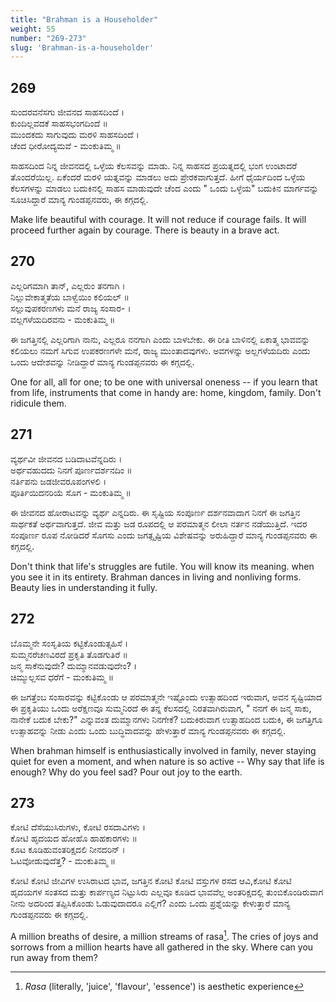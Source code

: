 ```yaml
---
title: "Brahman is a Householder"
weight: 55
number: "269-273"
slug: 'Brahman-is-a-householder'
---
```


## 269
ಸುಂದರವನೆಸಗು ಜೀವನದ ಸಾಹಸದಿಂದೆ ।  
ಕುಂದಿಲ್ಲವದಕೆ ಸಾಹಸಭಂಗದಿಂದೆ ॥  
ಮುಂದಕದು ಸಾಗುವುದು ಮರಳಿ ಸಾಹಸದಿಂದೆ ।  
ಚೆಂದ ಧೀರೋದ್ಯಮವೆ -  ಮಂಕುತಿಮ್ಮ  ॥

ಸಾಹಸದಿಂದ ನಿನ್ನ ಜೀವನದಲ್ಲಿ ಒಳ್ಳೆಯ ಕೆಲಸವನ್ನು ಮಾಡು. ನಿನ್ನ ಸಾಹಸದ ಪ್ರಯತ್ನದಲ್ಲಿ ಭಂಗ ಉಂಟಾದರೆ ತೊಂದರೆಯಿಲ್ಲ. ಏಕೆಂದರೆ ಮರಳಿ ಯತ್ನವನ್ನು ಮಾಡಲು ಅದು ಪ್ರೇರಕವಾಗುತ್ತದೆ. ಹೀಗೆ ಧೈರ್ಯದಿಂದ ಒಳ್ಳೆಯ ಕೆಲಸಗಳನ್ನು ಮಾಡಲು ಬದುಕಿನಲ್ಲಿ ಸಾಹಸ ಮಾಡುವುದೇ ಚೆಂದ ಎಂದು " ಒಂದು ಒಳ್ಳೆಯ" ಬದುಕಿನ ಮಾರ್ಗವನ್ನು ಸೂಚಿಸಿದ್ದಾರೆ ಮಾನ್ಯ ಗುಂಡಪ್ಪನವರು, ಈ ಕಗ್ಗದಲ್ಲಿ.

Make life beautiful with courage. It will not reduce if courage fails. It will proceed further again by courage. There is beauty in a brave act.

## 270
ಎಲ್ಲರಿಗಮಾಗಿ ತಾನ್, ಎಲ್ಲರುಂ ತನಗಾಗಿ ।  
ನಿಲ್ಲುವೇಕಾತ್ಮತೆಯ ಬಾಳ್ವೆಯಿಂ ಕಲಿಯಲ್ ॥  
ಸಲ್ಲುವುಪಕರಣಗಳು ಮನೆ ರಾಜ್ಯ ಸಂಸಾರ- ।  
ವಲ್ಲಗಳೆಯದಿರವನು -  ಮಂಕುತಿಮ್ಮ  ॥

ಈ ಜಗತ್ತಿನಲ್ಲಿ ಎಲ್ಲರಿಗಾಗಿ ನಾನು, ಎಲ್ಲರೂ ನನಗಾಗಿ ಎಂದು ಬಾಳಬೇಕು. ಈ ರೀತಿ ಬಾಳಿನಲ್ಲಿ ಏಕಾತ್ಮ ಭಾವವನ್ನು ಕಲಿಯಲು ನಮಗೆ ಸಿಗುವ ಉಪಕರಣಗಳೇ ಮನೆ, ರಾಜ್ಯ ಮುಂತಾದವುಗಳು. ಅವಗಳನ್ನು ಅಲ್ಲಗಳೆಯದಿರು ಎಂದು ಒಂದು ಆದೇಶವನ್ನು ನೀಡಿದ್ದಾರೆ ಮಾನ್ಯ ಗುಂಡಪ್ಪನವರು ಈ ಕಗ್ಗದಲ್ಲಿ.

One for all, all for one; to be one with universal oneness -- if you learn that from life, instruments that come in handy are: home, kingdom, family. Don't ridicule them.

## 271
ವ್ಯರ್ಥವೀ ಜೀವನದ ಬಡಿದಾಟವೆನ್ನದಿರು ।  
ಅರ್ಥವಹುದದು ನಿನಗೆ ಪೂರ್ಣದರ್ಶನದಿಂ ॥  
ನರ್ತಿಪನು ಜಡಜೀವರೂಪಂಗಳಲಿ ।  
ಪೂರ್ತಿಯಿದನರಿಯೆ ಸೊಗ -  ಮಂಕುತಿಮ್ಮ  ॥

ಈ ಜೀವನದ ಹೋರಾಟವನ್ನು ವ್ಯರ್ಥ ಎನ್ನದಿರು. ಈ ಸೃಷ್ಟಿಯ ಸಂಪೂರ್ಣ ದರ್ಶನವಾದಾಗ ನಿನಗೆ ಈ ಜಗತ್ತಿನ ಸಾರ್ಥಕತೆ ಅರ್ಥವಾಗುತ್ತದೆ. ಜೀವ ಮತ್ತು ಜಡ ರೂಪದಲ್ಲಿ ಆ ಪರಮಾತ್ಮನ ಲೀಲಾ ನರ್ತನ ನಡೆಯುತ್ತಿದೆ. ಇದರ ಸಂಪೂರ್ಣ ರೂಪ ನೋಡಿದರೆ ಸೊಗಸು ಎಂದು ಜಗತ್ಸೃಷ್ಟಿಯ ವಿಶೇಷವನ್ನು ಅರುಹಿದ್ದಾರೆ ಮಾನ್ಯ ಗುಂಡಪ್ಪನವರು ಈ ಕಗ್ಗದಲ್ಲಿ.

Don't think that life's struggles are futile. You will know its meaning. when you see it in its entirety. Brahman dances in living and nonliving forms. Beauty lies in understanding it fully.

## 272
ಬೊಮ್ಮನೇ ಸಂಸೃತಿಯ ಕಟ್ಟಿಕೊಂಡುತ್ಸಹಿಸೆ ।  
ಸುಮ್ಮನರೆಚಣವಿರದೆ  ಪ್ರಕೃತಿ  ತೊಡಗುತಿರೆ ॥  
ಜನ್ಮ ಸಾಕೆನುವುದೇ? ದುಮ್ಮಾನವಡುವುದೇಂ? ।  
ಚಿಮ್ಮುಲ್ಲಸವ ಧರೆಗೆ -  ಮಂಕುತಿಮ್ಮ  ॥

ಈ ಜಗತ್ತೆಂಬ ಸಂಸಾರವನ್ನು ಕಟ್ಟಿಕೊಂಡು ಆ ಪರಮಾತ್ಮನೇ ಇಷ್ಟೊಂದು ಉತ್ಸಾಹದಿಂದ ಇರುವಾಗ, ಅವನ ಸೃಷ್ಟಿಯಾದ ಈ ಪ್ರಕೃತಿಯು ಒಂದು ಅರೆಕ್ಷಣವೂ ಸುಮ್ಮನಿರದೆ ಈ ತನ್ನ ಕೆಲಸದಲ್ಲಿ ನಿರತವಾಗಿರುವಾಗ, " ನನಗೆ ಈ ಜನ್ಮ ಸಾಕು, ನಾನೇಕೆ ಬದುಕ ಬೇಕು?" ಎನ್ನುವಂತ ದುಮ್ಮಾನಗಳು ನಿನಗೇಕೆ? ಬದುಕಿರುವಾಗ ಉತ್ಸಾಹದಿಂದ ಬದುಕಿ, ಈ ಜಗತ್ತಿಗೂ ಉತ್ಸಾಹವನ್ನು ನೀಡು ಎಂದು ಒಂದು ಬುದ್ಧಿವಾದವನ್ನು ಹೇಳುತ್ತಾರೆ ಮಾನ್ಯ ಗುಂಡಪ್ಪನವರು ಈ ಕಗ್ಗದಲ್ಲಿ.

When brahman himself is enthusiastically involved in family, never staying quiet for even a moment, and when nature is so active -- Why say that life is enough? Why do you feel sad? Pour out joy to the earth.

## 273
ಕೋಟಿ ದೆಸೆಯುಸಿರುಗಳು, ಕೋಟಿ ರಸದಾವಿಗಳು ।  
ಕೋಟಿ ಹೃದಯದ ಹೋಹೊ ಹಾಹಕಾರಗಳು ॥  
ಕೂಟ ಕೂಡಿಹುವಂತರಿಕ್ಷದಲಿ  ನೀನದರಿನ್ ।  
ಓಟವೋಡುವುದೆತ್ತ? -  ಮಂಕುತಿಮ್ಮ  ॥

ಕೋಟಿ ಕೋಟಿ ಜೀವಿಗಳ ಉಸಿರಾಟದ ಭಾವ, ಜಗತ್ತಿನ ಕೋಟಿ ಕೋಟಿ ವಸ್ತುಗಳ ರಸದ ಆವಿ,ಕೋಟಿ ಕೋಟಿ ಹೃದಯಗಳ ಸಂತಸದ ಮತ್ತು ಕಾರ್ಪಣ್ಯದ ನಿಟ್ಟುಸಿರು ಎಲ್ಲವೂ ಕೂಡಿದ ಭಾವವೆಲ್ಲ ಅಂತರಿಕ್ಷದಲ್ಲಿ ತುಂಬಿಕೊಂಡಿರುವಾಗ ನೀನು ಅದರಿಂದ ತಪ್ಪಿಸಿಕೊಂಡು ಓಡುವುದಾದರೂ ಎಲ್ಲಿಗೆ? ಎಂದು ಒಂದು ಪ್ರಶ್ನೆಯನ್ನು ಕೇಳುತ್ತಾರೆ ಮಾನ್ಯ ಗುಂಡಪ್ಪನವರು ಈ ಕಗ್ಗದಲ್ಲಿ.

A million breaths of desire, a million streams of rasa[^94]. The cries of joys and sorrows from a million hearts have all gathered in the sky. Where can you run away from them?

[^94]: *Rasa* (literally, 'juice', 'flavour', 'essence') is aesthetic experience